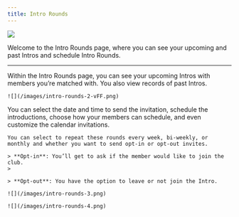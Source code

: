 ```yaml
---
title: Intro Rounds
---
```

![](/images/intro-rounds-1-vFF.png)

Welcome to the Intro Rounds page, where you can see your upcoming and past Intros and schedule Intro Rounds.

---
<Tabs>
  <Tab title="Viewing Intro Rounds">
    Within the Intro Rounds page, you can see your upcoming Intros with members you’re matched with. You also view records of past Intros. 

    ![](/images/intro-rounds-2-vFF.png)
  </Tab>
  <Tab title="Scheduling Intro Rounds">
    You can select the date and time to send the invitation, schedule the introductions, choose how your members can schedule, and even          customize the calendar invitations.

    You can select to repeat these rounds every week, bi-weekly, or monthly and whether you want to send opt-in or opt-out invites. 

    > **Opt-in**: You’ll get to ask if the member would like to join the club.
    > 

    > **Opt-out**: You have the option to leave or not join the Intro.

    ![](/images/intro-rounds-3.png)

    ![](/images/intro-rounds-4.png)
  </Tab>
</Tabs>
